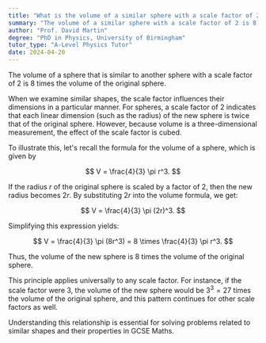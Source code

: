 ```yaml
---
title: "What is the volume of a similar sphere with a scale factor of 2?"
summary: "The volume of a similar sphere with a scale factor of 2 is 8 times the original volume."
author: "Prof. David Martin"
degree: "PhD in Physics, University of Birmingham"
tutor_type: "A-Level Physics Tutor"
date: 2024-04-20
---
```


The volume of a sphere that is similar to another sphere with a scale factor of $2$ is $8$ times the volume of the original sphere.

When we examine similar shapes, the scale factor influences their dimensions in a particular manner. For spheres, a scale factor of $2$ indicates that each linear dimension (such as the radius) of the new sphere is twice that of the original sphere. However, because volume is a three-dimensional measurement, the effect of the scale factor is cubed.

To illustrate this, let's recall the formula for the volume of a sphere, which is given by 

$$ V = \frac{4}{3} \pi r^3. $$ 

If the radius $r$ of the original sphere is scaled by a factor of $2$, then the new radius becomes $2r$. By substituting $2r$ into the volume formula, we get:

$$ V = \frac{4}{3} \pi (2r)^3. $$ 

Simplifying this expression yields:

$$ V = \frac{4}{3} \pi (8r^3) = 8 \times \frac{4}{3} \pi r^3. $$ 

Thus, the volume of the new sphere is $8$ times the volume of the original sphere.

This principle applies universally to any scale factor. For instance, if the scale factor were $3$, the volume of the new sphere would be $3^3 = 27$ times the volume of the original sphere, and this pattern continues for other scale factors as well. 

Understanding this relationship is essential for solving problems related to similar shapes and their properties in GCSE Maths.
    